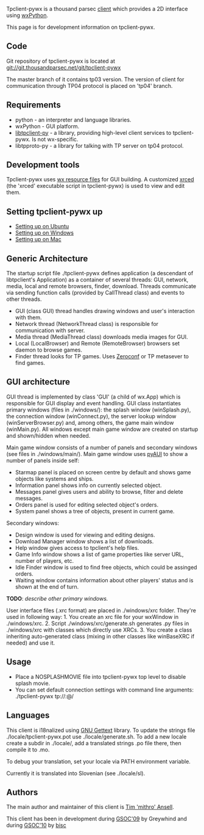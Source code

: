 Tpclient-pywx is a thousand parsec [[Clients|client]] which provides a 2D interface using [http://www.wxpython.org wxPython].

This page is for development information on tpclient-pywx.

== Code == 

Git repository of tpclient-pywx is located at git://git.thousandparsec.net/git/tpclient-pywx

The master branch of it contains tp03 version. The version of client for communication through TP04 protocol is placed on 'tp04' branch.

== Requirements ==

* python - an interpreter and language libraries.
* wxPython - GUI platform.
* [[Libtpclient Help|libtpclient-py]] - a library, providing high-level client services to tpclient-pywx. Is not wx-specific.
* libtpproto-py - a library for talking with TP server on tp04 protocol.

== Development tools==

Tpclient-pywx uses [http://wiki.wxwidgets.org/Resource_Files wx resource files] for GUI building. A customized [http://xrced.sourceforge.net/ xrced] (the 'xrced' executable script in tpclient-pywx) is used to view and edit them. 

== Setting tpclient-pywx up ==

* [[Ubuntu Setup|Setting up on Ubuntu]]
* [[Win Setup|Setting up on Windows]]
* [[Mac Setup|Setting up on Mac]]

== Generic Architecture ==

The startup script file ./tpclient-pywx defines application (a descendant of libtpclient's Application) as a container of several threads: GUI, network, media, local and remote browsers, finder, download. Threads communicate via sending function calls (provided by CallThread class) and events to other threads.

* GUI (class GUI) thread handles drawing windows and user's interaction with them.
* Network thread (NetworkThread class) is responsible for communication with server.
* Media thread (MediaThread class) downloads media images for GUI.
* Local (LocalBrowser) and Remote (RemoteBrowser)  browsers set daemon to browse games.
* Finder thread looks for TP games. Uses [http://www.zeroconf.org/ Zeroconf] or TP metasever to find games.

== GUI architecture ==

GUI thread is implemented by class 'GUI' (a child of wx.App) which is responsible for GUI display and event handling. GUI class instantiates primary windows (files in ./windows/): the splash window (winSplash.py), the connection window (winConnect.py), the server lookup window (winServerBrowser.py) and, among others, the game main window (winMain.py). All windows except main game window are created on startup and shown/hidden when needed. 

Main game window consists of a number of panels and secondary windows (see files in ./windows/main/). 
Main game window uses [http://xoomer.virgilio.it/infinity77/main/freeware.html pyAUI] to show a number of panels inside self: 
* Starmap panel is placed on screen centre by default and shows game objects like systems and ships.
* Information panel shows info on currently selected object.
* Messages panel gives users and ability to browse, filter and delete messages.
* Orders panel is used for editing selected object's orders.
* System panel shows a tree of objects, present in current game.

Secondary windows: 
* Design window is used for viewing and editing designs.
* Download Manager window shows a list of downloads.
* Help window gives access to tpclient's help files.
* Game Info window shows a list of game properties like server URL, number of players, etc.
* Idle Finder window is used to find free objects, which could be assinged orders.
* Waiting window contains information about other players' status and is shown at the end of turn.

'''TODO''': ''describe other primary windows.''

User interface files (.xrc format) are placed in ./windows/xrc folder. They're used in following way:
1. You create an xrc file for your wxWindow in ./windows/xrc.
2. Script ./windows/xrc/generate.sh generates .py files in ./windows/xrc with classes which directly use XRCs.
3. You create a class inheriting auto-generated class (mixing in other classes like winBaseXRC if needed) and use it.

== Usage ==

* Place a NOSPLASHMOVIE file into tpclient-pywx top level to disable splash movie.
* You can set default connection settings with command line arguments: 	./tpclient-pywx tp://<username>:<password>@<server>/<game>

== Languages ==

This client is i18nalized using [http://en.wikipedia.org/wiki/GNU_gettext GNU Gettext] library. 
To update the strings file ./locale/tpclient-pywx.pot use ./locale/generate.sh.
To add a new locale create a subdir in ./locale/, add a translated strings .po file there, then compile it to .mo.
  
To debug your translation, set your locale via PATH environment variable.

Currently it is translated into Slovenian (see ./locale/sl).

== Authors ==

The main author and maintainer of this client is [mailto:mithro@mithis.com Tim 'mithro' Ansell].

This client has been in development during [http://greywhind.wordpress.com/2009/08/19/gsoc-2009-final-report/ GSOC'09] by Greywhind and during [[Google Summer of Code/Proposals2010/bisc proposal | GSOC'10]] by [mailto:ruchkin.ivan@gmail.com bisc]